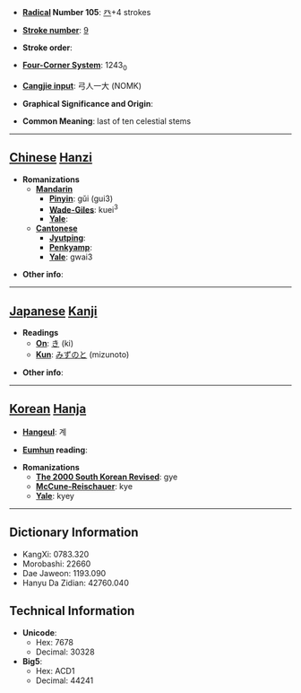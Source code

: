 * '''[[Wiktionary:Chinese radical index| Radical]] Number 105''': [[Wiktionary:Chinese radical index 癶|癶]]+4 strokes

* '''[[Wiktionary:Chinese total strokes index|Stroke number]]''': [[Wiktionary:Chinese total strokes index 9|9]]

* '''Stroke order''': 

* '''[[Wiktionary:Chinese four corner index|Four-Corner System]]''': 1243<sub>0</sub>

* '''[[Wiktionary:Chinese Cangjie index|Cangjie input]]''': 弓人一大 (NOMK)

* '''Graphical Significance and Origin''': 

* '''Common Meaning''': last of ten celestial stems

----

== [[Chinese]] [[Hanzi]] ==

* '''Romanizations'''
** '''[[Mandarin]]'''
*** '''[[Pinyin]]''': gǔi (gui3)
*** '''[[Wade-Giles]]''': kuei<sup>3</sup>
*** '''[[Yale]]''': 
** '''[[Cantonese]]'''
*** '''[[Jyutping]]''':
*** '''[[Penkyamp]]''': 
*** '''[[Yale]]''': gwai3

* '''Other info''': 

----

== [[Japanese]] [[Kanji]] ==

* '''Readings'''
** '''[[On]]''': [[き]] (ki)
** '''[[Kun]]''': [[みずのと]] (mizunoto)

* '''Other info''':  

----

== [[Korean]] [[Hanja]] ==

* '''[[Hangeul]]''': 계

* '''[[Eumhun]] reading''': 

* '''Romanizations'''
** '''[[The 2000 South Korean Revised Romanization|The 2000 South Korean Revised]]''': gye
** '''[[McCune-Reischauer]]''': kye
** '''[[Yale]]''': kyey

----

== Dictionary Information ==

* KangXi: 0783.320
* Morobashi: 22660
* Dae Jaweon: 1193.090
* Hanyu Da Zidian: 42760.040

== Technical Information ==

* '''Unicode''':
** Hex: 7678
** Decimal: 30328
* '''Big5''':
** Hex: ACD1
** Decimal: 44241
